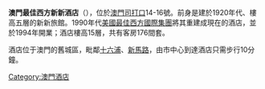 {{macau_hotel_info
| hotel_name     = 澳門最佳西方新新酒店
| hotel_name_pt  = Best Western Hotel Sun Sun
| hotel_name_en  = Best Western Hotel Sun Sun
| logo           = 
| logotitle      = 
| photo          = MacauBestWesternHotelSunSun1.jpg
| phototitle     = 
| date_open      = 1994年
| district       = 澳門
| address        = [[司打口|司打口]]14-16號
| owner          = [[美國最佳西方集團|美國最佳西方集團]]
| star           = 二星級
| rooms          = 178間
| theme          = 
| shows          = 
| attractions    = 
| restaurant     = 廣場餐廳
| hotel_manage   = [[美國最佳西方集團|美國最佳西方集團]]
| casino_name    = 酒店不設娛樂場
| club           = -
| slot_table     = -
| slot_machine   = -
| casino_manage  = -
| key_people     = 
| names_pre      = 
| website        = 
| others         = 
}}
'''澳門最佳西方新新酒店'''（'''{{lang|en|Best Western Hotel Sun Sun}}'''），位於[[澳門|澳門]][[司打口|司打口]]14-16號。前身是建於1920年代、樓高五層的新新旅館。1990年代[[美國最佳西方國際集團|美國最佳西方國際集團]]將其重建成現在的酒店，並於1994年開業；酒店樓高15層，共有客房176間套。 

酒店位于澳門的舊城區，毗鄰[[十六浦|十六浦]]、[[新馬路|新馬路]]，由市中心到達酒店只需步行10分鐘。

[[Category:澳門酒店|Category:澳門酒店]]